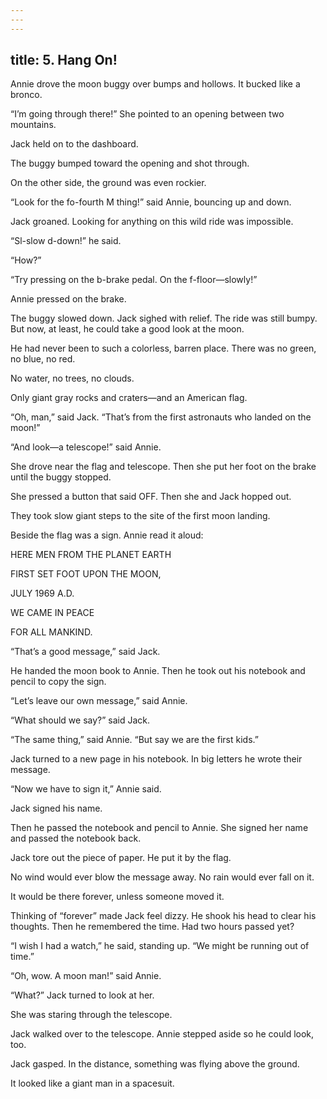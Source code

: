 ```yaml
---
---
---
```

title: 5. Hang On!
---



Annie drove the moon buggy over bumps and hollows. It bucked like a bronco.

“I’m going through there!” She pointed to an opening between two mountains.

Jack held on to the dashboard.

The buggy bumped toward the opening and shot through.

On the other side, the ground was even rockier.

“Look for the fo-fourth M thing!” said Annie, bouncing up and down.

Jack groaned. Looking for anything on this wild ride was impossible.

“Sl-slow d-down!” he said.

“How?”

“Try pressing on the b-brake pedal. On the f-floor—slowly!”

Annie pressed on the brake.

The buggy slowed down. Jack sighed with relief. The ride was still bumpy. But now, at least, he could take a good look at the moon.

He had never been to such a colorless, barren place. There was no green, no blue, no red.

No water, no trees, no clouds.

Only giant gray rocks and craters—and an American flag.





“Oh, man,” said Jack. “That’s from the first astronauts who landed on the moon!”

“And look—a telescope!” said Annie.

She drove near the flag and telescope. Then she put her foot on the brake until the buggy stopped.

She pressed a button that said OFF. Then she and Jack hopped out.

They took slow giant steps to the site of the first moon landing.

Beside the flag was a sign. Annie read it aloud:

HERE MEN FROM THE PLANET EARTH

FIRST SET FOOT UPON THE MOON,

JULY 1969 A.D.

WE CAME IN PEACE

FOR ALL MANKIND.



“That’s a good message,” said Jack.

He handed the moon book to Annie. Then he took out his notebook and pencil to copy the sign.

“Let’s leave our own message,” said Annie.

“What should we say?” said Jack.

“The same thing,” said Annie. “But say we are the first kids.”

Jack turned to a new page in his notebook. In big letters he wrote their message.

“Now we have to sign it,” Annie said.

Jack signed his name.

Then he passed the notebook and pencil to Annie. She signed her name and passed the notebook back.

Jack tore out the piece of paper. He put it by the flag.





No wind would ever blow the message away. No rain would ever fall on it.

It would be there forever, unless someone moved it.

Thinking of “forever” made Jack feel dizzy. He shook his head to clear his thoughts. Then he remembered the time. Had two hours passed yet?

“I wish I had a watch,” he said, standing up. “We might be running out of time.”

“Oh, wow. A moon man!” said Annie.

“What?” Jack turned to look at her.

She was staring through the telescope.

Jack walked over to the telescope. Annie stepped aside so he could look, too.

Jack gasped. In the distance, something was flying above the ground.

It looked like a giant man in a spacesuit.